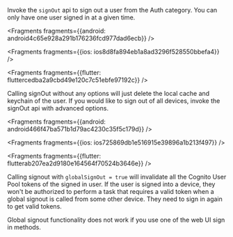 Invoke the `signOut` api to sign out a user from the Auth category. You can only have one user signed in at a given time.




<Fragments fragments={{android: android4c65e928a291b176236fcd977dad6ecb}} />



<Fragments fragments={{ios: ios8d8fa894eb1a8ad3296f528550bbefa4}} />



<Fragments fragments={{flutter: fluttercedba2a9cbd49e120c7c51ebfe97192c}} />

Calling signOut without any options will just delete the local cache and keychain of the user. If you would like to sign out of all devices, invoke the signOut api with advanced options.




<Fragments fragments={{android: android466f47ba571b1d79ac4230c35f5c179d}} />



<Fragments fragments={{ios: ios725869db1e516915e39896a1b213f497}} />



<Fragments fragments={{flutter: flutterab207ea2d9180e164564f70524b3646e}} />

Calling signout with `globalSignOut = true` will invalidate all the Cognito User Pool tokens of the signed in user. If the user is signed into a device, they won't be authorized to perform a task that requires a valid token when a global signout is called from some other device. They need to sign in again to get valid tokens.

<Callout warning>
Global signout functionality does not work if you use one of the web UI sign in methods.
</Callout>